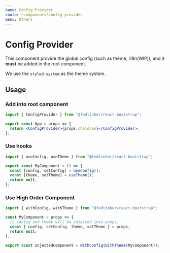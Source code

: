 ```yaml
---
name: Config Provider
route: /components/config-provider
menu: Others
---
```



# Config Provider

This component provide the global config (such as theme, i18n(WIP)), and it **must** be added in the root component.

We use the `styled-system` as the theme system.

## Usage

### Add into root component

```jsx
import { ConfigProvider } from "@fedlinker/react-bootstrap";

export const App = props => {
  return <ConfigProvider>{props.children}</ConfigProvider>;
};
```

### Use hooks

```jsx
import { useConfig, useTheme } from "@fedlinker/react-bootstrap";

export const MyComponent = () => {
  const [config, setConfig] = useConfig();
  const [theme, setTheme] = useTheme();
  return null;
};
```

### Use High Order Component

```jsx
import { withConfig, withTheme } from "@fedlinker/react-bootstrap";

const MyComponent = props => {
  // config and theme will be injected into props.
  const { config, setConfig, theme, setTheme } = props;
  return null;
};

export const InjectedComponent = withConfig(withTheme(MyComponent));
```
